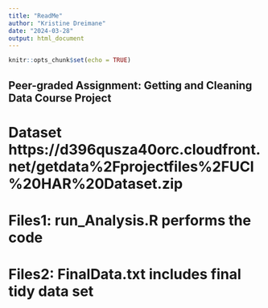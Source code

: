 ```yaml
---
title: "ReadMe"
author: "Kristine Dreimane"
date: "2024-03-28"
output: html_document
---
```


```r
knitr::opts_chunk$set(echo = TRUE)
```

## Peer-graded Assignment: Getting and Cleaning Data Course Project

# Dataset  https://d396qusza40orc.cloudfront.net/getdata%2Fprojectfiles%2FUCI%20HAR%20Dataset.zip

# Files1: run_Analysis.R performs the code
# Files2: FinalData.txt includes final tidy data set